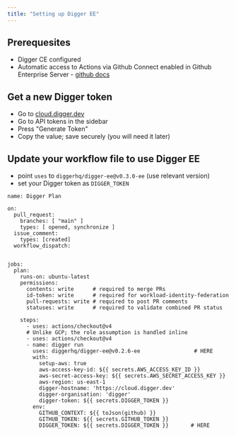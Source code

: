 ```yaml
---
title: "Setting up Digger EE"
---
```


## Prerequesites
- Digger CE configured
- Automatic access to Actions via Github Connect enabled in Github Enterprise Server - [github docs](https://docs.github.com/en/enterprise-server@3.11/admin/github-actions/managing-access-to-actions-from-githubcom/enabling-automatic-access-to-githubcom-actions-using-github-connect)

## Get a new Digger token
- Go to [cloud.digger.dev](https://cloud.digger.dev)
- Go to API tokens in the sidebar
- Press "Generate Token"
- Copy the value; save securely (you will need it later)

## Update your workflow file to use Digger EE
- point `uses` to `diggerhq/digger-ee@v0.3.0-ee` (use relevant version)
- set your Digger token as `DIGGER_TOKEN`

```
name: Digger Plan

on:
  pull_request:
    branches: [ "main" ]
    types: [ opened, synchronize ]
  issue_comment:
    types: [created]
  workflow_dispatch:


jobs:
  plan:
    runs-on: ubuntu-latest
    permissions:    
      contents: write      # required to merge PRs
      id-token: write      # required for workload-identity-federation
      pull-requests: write # required to post PR comments
      statuses: write      # required to validate combined PR status

    steps:
      - uses: actions/checkout@v4
      # Unlike GCP; the role assumption is handled inline 
      - uses: actions/checkout@v4
      - name: digger run
        uses: diggerhq/digger-ee@v0.2.6-ee                 # HERE                
        with:
          setup-aws: true
          aws-access-key-id: ${{ secrets.AWS_ACCESS_KEY_ID }}
          aws-secret-access-key: ${{ secrets.AWS_SECRET_ACCESS_KEY }}
          aws-region: us-east-1
          digger-hostname: 'https://cloud.digger.dev'
          digger-organisation: 'digger'
          digger-token: ${{ secrets.DIGGER_TOKEN }}
        env:
          GITHUB_CONTEXT: ${{ toJson(github) }}
          GITHUB_TOKEN: ${{ secrets.GITHUB_TOKEN }}
          DIGGER_TOKEN: ${{ secrets.DIGGER_TOKEN }}       # HERE       
```
